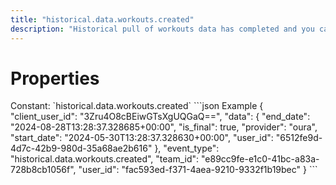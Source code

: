 ```yaml
---
title: "historical.data.workouts.created"
description: "Historical pull of workouts data has completed and you can now pull data for this resource."
---
```

# Properties
<ResponseField name="event_type" type="const string" required="true">
Constant: `historical.data.workouts.created`
</ResponseField>
<ResponseField name="team_id" type="string" required="true">
</ResponseField>
<ResponseField name="user_id" type="string" required="true">
</ResponseField>
<ResponseField name="client_user_id" type="string" required="true">
</ResponseField>
<ResponseField name="data" type="HistoricalDataCreated" required="true">
<Expandable title="HistoricalDataCreated" defaultOpen="true">
<ResponseField name="user_id" type="string" required="true">
</ResponseField>
<ResponseField name="start_date" type="string" required="true">
</ResponseField>
<ResponseField name="end_date" type="string" required="true">
</ResponseField>
<ResponseField name="is_final" type="boolean" required="true">
</ResponseField>
<ResponseField name="provider" type="string" required="true">
</ResponseField>
</Expandable>
</ResponseField>
<ResponseExample>
```json Example
{
  "client_user_id": "3Zru4O8cBEiwGTsXgUQGaQ==",
  "data": {
    "end_date": "2024-08-28T13:28:37.328685+00:00",
    "is_final": true,
    "provider": "oura",
    "start_date": "2024-05-30T13:28:37.328630+00:00",
    "user_id": "6512fe9d-4d7c-42b9-980d-35a68ae2b616"
  },
  "event_type": "historical.data.workouts.created",
  "team_id": "e89cc9fe-e1c0-41bc-a83a-728b8cb1056f",
  "user_id": "fac593ed-f371-4aea-9210-9332f1b19bec"
}
```
</ResponseExample>
